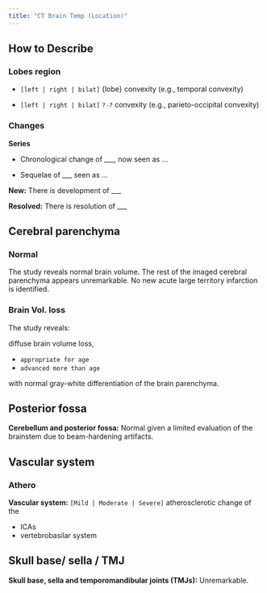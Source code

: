 ```yaml
---
title: "CT Brain Temp (Location)"
---
```


## How to Describe

### Lobes region

-  `[left | right | bilat]` {lobe} convexity (e.g., temporal convexity)

-  `[left | right | bilat]` `?-?` convexity (e.g., parieto-occipital convexity)

### Changes

**Series**

-   Chronological change of ___, now seen as ...

-   Sequelae of ___ seen as ...

**New:** There is development of ___

**Resolved:** There is resolution of ___


## Cerebral parenchyma

### Normal

The study reveals normal brain volume. The rest of the imaged cerebral parenchyma appears unremarkable. No new acute large territory infarction is identified.

### Brain Vol. loss

The study reveals:

diffuse brain volume loss, 

-  `appropriate for age`
-  `advanced more than age`

with normal gray-white differentiation of the brain parenchyma.

## Posterior fossa

**Cerebellum and posterior fossa:** Normal given a limited evaluation of the brainstem due to beam-hardening artifacts.

## Vascular system

### Athero

**Vascular system:** `[Mild | Moderate | Severe]` atherosclerotic change of the

-   ICAs
-   vertebrobasilar system

## Skull base/ sella / TMJ

**Skull base, sella and temporomandibular joints (TMJs):** Unremarkable. 